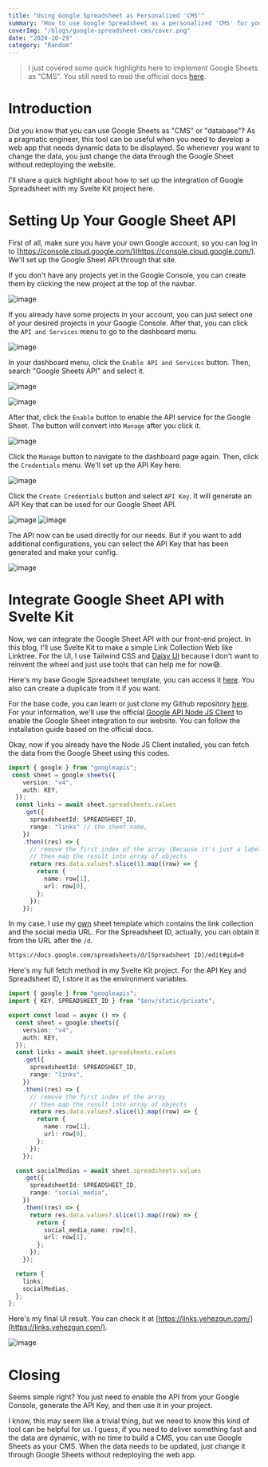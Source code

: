```yaml
---
title: "Using Google Spreadsheet as Personalized 'CMS'"
summary: "How to use Google Spreadsheet as a personalized 'CMS' for your project."
coverImg: "/blogs/google-spreadsheet-cms/cover.png"
date: "2024-10-29"
category: "Random"
---
```


> I just covered some quick highlights here to implement Google Sheets as "CMS". You still need to read the official docs [here](https://developers.google.com/sheets/api/guides/concepts).

# Introduction
Did you know that you can use Google Sheets as "CMS" or "database"? As a pragmatic engineer, this tool can be useful when you need to develop a web app that needs dynamic data to be displayed. So whenever you want to change the data, you just change the data through the Google Sheet without redeploying the website.

I'll share a quick highlight about how to set up the integration of Google Spreadsheet with my Svelte Kit project here.

# Setting Up Your Google Sheet API
First of all, make sure you have your own Google account, so you can log in to [https://console.cloud.google.com/](https://console.cloud.google.com/). We'll set up the Google Sheet API through that site.

If you don't have any projects yet in the Google Console, you can create them by clicking the new project at the top of the navbar.

![image](https://cdn.sanity.io/images/xyi8gzmb/production/835b8caa5c7b663f5bae44d8bcfdb7def6b746fc-1174x815.png?w=450)

If you already have some projects in your account, you can just select one of your desired projects in your Google Console. After that, you can click the `API and Services` menu to go to the dashboard menu.

![image](https://cdn.sanity.io/images/xyi8gzmb/production/543869e9664d7847428300c594bac23e76870d3b-1063x688.png?w=450)

In your dashboard menu, click the `Enable API and Services` button. Then, search "Google Sheets API" and select it.

![image](https://cdn.sanity.io/images/xyi8gzmb/production/46957eec1b2515e1f870c43da5cff9343a3f7e93-1871x698.png?w=450)

![image](https://cdn.sanity.io/images/xyi8gzmb/production/79bfc5f7aae77dc2c1d69d1535a411dfec91ac7e-1266x415.png?w=450)

After that, click the `Enable` button to enable the API service for the Google Sheet. The button will convert into `Manage` after you click it.

![image](https://cdn.sanity.io/images/xyi8gzmb/production/3c2f7d6273bb0152a887583db119996e3ad55e93-843x393.png?w=450)

Click the `Manage` button to navigate to the dashboard page again. Then, click the `Credentials` menu. We'll set up the API Key here.

![image](https://cdn.sanity.io/images/xyi8gzmb/production/dc7f5a356357967b5afaf92b612bfd0038204f20-1895x602.png?w=450)

Click the `Create Credentials` button and select `API Key`. It will generate an API Key that can be used for our Google Sheet API.

![image](https://cdn.sanity.io/images/xyi8gzmb/production/c035616c0fffca31d9f59efc834ef909d9bb5cf7-862x177.png?w=450)
![image](https://cdn.sanity.io/images/xyi8gzmb/production/d386489390b882bffe919004ad9ac05ac7ca3383-682x388.png?w=450)

The API now can be used directly for our needs. But if you want to add additional configurations, you can select the API Key that has been generated and make your config.

![image](https://cdn.sanity.io/images/xyi8gzmb/production/de867e8b8c4831d2af8b888f4b871bb10313ae26-787x729.png?w=450)

# Integrate Google Sheet API with Svelte Kit
Now, we can integrate the Google Sheet API with our front-end project. In this blog, I'll use Svelte Kit to make a simple Link Collection Web like Linktree. For the UI, I use Tailwind CSS and [Daisy UI](https://daisyui.com/) because I don't want to reinvent the wheel and just use tools that can help me for now😅.

Here's my base Google Spreadsheet template, you can access it  [here](https://docs.google.com/spreadsheets/d/1XoZlWRD2REeytJoBbw9f-I0mCU2HilrmMLyl9w0gPFU/edit#gid=0). You also can create a duplicate from it if you want.

For the base code, you can learn or just clone my Github repository [here](https://github.com/yehezkielgunawan/link-collection). For your information, we'll use the official [Google API Node JS Client](https://github.com/googleapis/google-api-nodejs-client) to enable the Google Sheet integration to our website. You can follow the installation guide based on the official docs.


Okay, now if you already have the Node JS Client installed, you can fetch the data from the Google Sheet using this codes.

```ts
import { google } from "googleapis";
 const sheet = google.sheets({
    version: "v4",
    auth: KEY,
  });
  const links = await sheet.spreadsheets.values
    .get({
      spreadsheetId: SPREADSHEET_ID,
      range: "links" // the sheet name,
    })
    .then((res) => {
      // remove the first index of the array (Because it's just a label)
      // then map the result into array of objects
      return res.data.values?.slice(1).map((row) => {
        return {
          name: row[1],
          url: row[0],
        };
      });
    });
```

In my case, I use my [own](https://docs.google.com/spreadsheets/d/1XoZlWRD2REeytJoBbw9f-I0mCU2HilrmMLyl9w0gPFU/edit#gid=0) sheet template which contains the link collection and the social media URL. For the Spreadsheet ID, actually, you can obtain it from the URL after the `/d`.
```md
https://docs.google.com/spreadsheets/d/[Spreadsheet ID]/edit#gid=0
```

Here's my full fetch method in my Svelte Kit project. For the API Key and Spreadsheet ID, I store it as the environment variables.
```ts
import { google } from "googleapis";
import { KEY, SPREADSHEET_ID } from "$env/static/private";

export const load = async () => {
  const sheet = google.sheets({
    version: "v4",
    auth: KEY,
  });
  const links = await sheet.spreadsheets.values
    .get({
      spreadsheetId: SPREADSHEET_ID,
      range: "links",
    })
    .then((res) => {
      // remove the first index of the array
      // then map the result into array of objects
      return res.data.values?.slice(1).map((row) => {
        return {
          name: row[1],
          url: row[0],
        };
      });
    });

  const socialMedias = await sheet.spreadsheets.values
    .get({
      spreadsheetId: SPREADSHEET_ID,
      range: "social_media",
    })
    .then((res) => {
      return res.data.values?.slice(1).map((row) => {
        return {
          social_media_name: row[0],
          url: row[1],
        };
      });
    });

  return {
    links,
    socialMedias,
  };
};

```
Here's my final UI result. You can check it at [https://links.yehezgun.com/](https://links.yehezgun.com/).

![image](https://cdn.sanity.io/images/xyi8gzmb/production/ed8ec6f873f5120ca660a6b0d271602cb6cc6431-896x505.png?w=450)

# Closing
Seems simple right? You just need to enable the API from your Google Console, generate the API Key, and then use it in your project.

I know, this may seem like a trivial thing, but we need to know this kind of tool can be helpful for us. I guess, if you need to deliver something fast and the data are dynamic, with no time to build a CMS, you can use Google Sheets as your CMS. When the data needs to be updated, just change it through Google Sheets without redeploying the web app.

